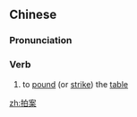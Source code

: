 ==Chinese==
{{zh-forms}}

===Pronunciation===
{{zh-pron
|m=pāi'àn
|cat=v
}}

===Verb===
{{zh-verb}}

# to [[pound]] (or [[strike]]) the [[table]]

[[zh:拍案]]